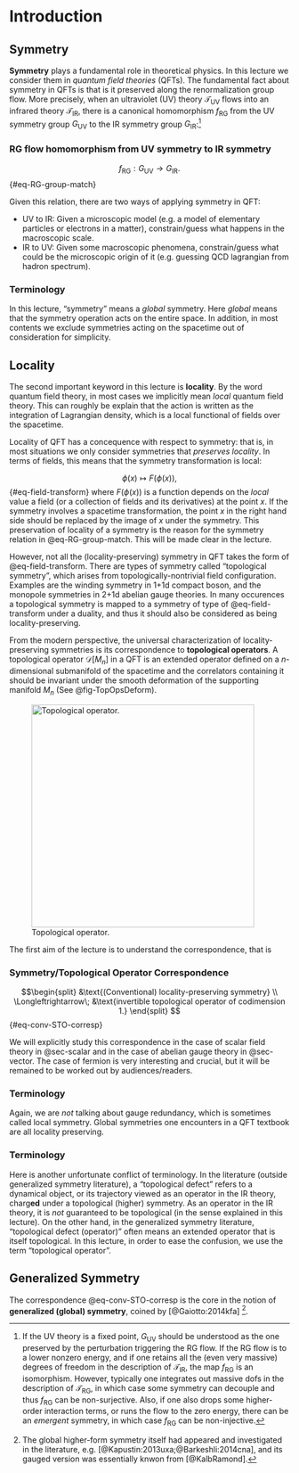 # Introduction

## Symmetry
**Symmetry** plays a fundamental role in theoretical physics. 
In this lecture we consider them in *quantum field theories* (QFTs). 
The fundamental fact about symmetry in QFTs is that is it preserved along the renormalization group flow.
More precisely, when an ultraviolet (UV) theory $\mathcal{T}_\text{UV}$ flows into an infrared theory $\mathcal{T}_\text{IR}$, there is a canonical homomorphism $f_\text{RG}$ from the UV symmetry group $G_\text{UV}$ to the IR symmetry group $G_\text{IR}$:[^SymRG]

::: {.callout-important icon="true"}
### RG flow homomorphism from UV symmetry to IR symmetry
$$
f_\text{RG} : G_\text{UV} \to G_\text{IR}.
$${#eq-RG-group-match}
:::


Given this relation, there are two ways of applying symmetry in QFT:

* UV to IR: Given a microscopic model (e.g. a model of elementary particles or electrons in a matter), constrain/guess what happens in the macroscopic scale.
* IR to UV: Given some macroscopic phenomena, constrain/guess what could be the microscopic origin of it (e.g. guessing QCD lagrangian from hadron spectrum).

[^SymRG]: If the UV theory is a fixed point, $G_\text{UV}$ should be understood as the one preserved by the perturbation triggering the RG flow. If the RG flow is to a lower nonzero energy, and if one retains all the (even very massive) degrees of freedom in the description of $\mathcal{T}_\text{IR}$, the map $f_\text{RG}$ is an isomorphism.
However, typically one integrates out massive dofs in the description of $\mathcal{T}_\text{RG}$, in which case some symmetry can decouple and thus $f_\text{RG}$ can be non-surjective. Also, if one also drops some higher-order interaction terms, or runs the flow to the zero energy, there can be an *emergent* symmetry, in which case $f_\text{RG}$ can be non-injective.

::: {.callout-note}
### Terminology
In this lecture, "symmetry" means a *global* symmetry.
Here *global* means that the symmetry operation acts on the entire space. In addition, in most contents we exclude symmetries acting on the spacetime out of consideration for simplicity.
:::

## Locality
The second important keyword in this lecture is **locality**.
By the word quantum field theory, in most cases we implicitly mean *local* quantum field theory.
This can roughly be explain that the action is written as the integration of Lagrangian density, which is a local functional of fields over the spacetime.

Locality of QFT has a concequence with respect to symmetry: that is, in most situations we only consider symmetries that *preserves locality*. 
In terms of fields, this means that the symmetry transformation is local:

$$
\phi(x) \mapsto F(\phi(x)),
$${#eq-field-transform}
where $F(\phi(x))$ is a function depends on the *local* value a field (or a collection of fields and its derivatives) at the point $x$.
If the symmetry involves a spacetime transformation, the point $x$ in the right hand side should be replaced by the image of $x$ under the symmetry.
This preservation of locality of a symmetry is the reason for the symmetry relation in @eq-RG-group-match.
This will be made clear in the lecture.

However, not all the (locality-preserving) symmetry in QFT takes the form of @eq-field-transform. 
There are types of symmetry called "topological symmetry", which arises from topologically-nontrivial field configuration.
Examples are the winding symmetry in 1+1d compact boson, and the monopole symmetries in 2+1d abelian gauge theories.
In many occurences a topological symmetry is mapped to a symmetry of type of @eq-field-transform under a duality, and thus it should also be considered as being locality-preserving.

From the modern perspective, the universal characterization of locality-preserving symmetries is its correspondence to **topological operators**. 
A topological operator $\mathcal{D}[M_n]$ in a QFT is an extended operator defined on a $n$-dimensional submanifold of the spacetime and the correlators containing it should be invariant under the smooth deformation of the supporting manifold $M_n$ (See @fig-TopOpsDeform).

![Topological operator.](figures/TopOpsDeform.png){#fig-TopOpsDeform width=400}

The first aim of the lecture is to understand the correspondence, that is

::: {.callout-important}
### Symmetry/Topological Operator Correspondence
$$\begin{split}
&\text{(Conventional) locality-preserving symmetry} \\ 
\Longleftrightarrow\;
&\text{invertible topological operator of codimension 1.}
\end{split}
$${#eq-conv-STO-corresp}
:::

We will explicitly study this correspondence in the case of scalar field theory in @sec-scalar and in the case of abelian gauge theory in @sec-vector. The case of fermion is very interesting and crucial, but it will be remained to be worked out by audiences/readers.

::: {.callout-note}
### Terminology
Again, we are *not* talking about gauge redundancy, which is sometimes called local symmetry. Global symmetries one encounters in a QFT textbook are all locality preserving.
:::

::: {.callout-note}
### Terminology
Here is another unfortunate conflict of terminology. In the literature (outside generalized symmetry literature), a "topological defect" refers to a dynamical object, or its trajectory viewed as an operator in the IR theory, charg**ed** under a topological (higher) symmetry. As an operator in the IR theory, it is *not* guaranteed to be topological (in the sense explained in this lecture). On the other hand, in the generalized symmetry literature, "topological defect (operator)" often means an extended operator that is itself topological. In this lecture, in order to ease the confusion, we use the term "topological operator".
:::

## Generalized Symmetry

The correspondence @eq-conv-STO-corresp is the core in the notion of **generalized (global) symmetry**, 
coined by [@Gaiotto:2014kfa] [^GKSW].

[^GKSW]: The global higher-form symmetry itself had appeared and investigated in the literature, e.g.\ [@Kapustin:2013uxa;@Barkeshli:2014cna], and its gauged version was essentially knwon from [@KalbRamond].
